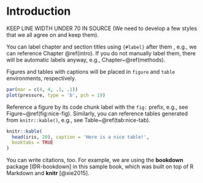 # Introduction {#intro}

KEEP LINE WIDTH UNDER 70 IN SOURCE
(We need to develop a few styles that we all agree on and keep them).

You can label chapter and section titles using `{#label}` after them
, e.g., we can reference Chapter \@ref(intro). If you do not manually
label them, there will be automatic labels anyway, e.g., 
Chapter~\@ref(methods).


Figures and tables with captions will be placed in
`figure` and `table` environments, respectively.

```r
par(mar = c(4, 4, .1, .1))
plot(pressure, type = 'b', pch = 19)
```

Reference a figure by its code chunk label with the `fig:` prefix,
e.g., see Figure~\@ref(fig:nice-fig). Similarly, you can reference
tables generated from `knitr::kable()`, e.g., see 
Table~\@ref(tab:nice-tab).

```r
knitr::kable(
  head(iris, 20), caption = 'Here is a nice table!',
  booktabs = TRUE
)
```

You can write citations, too. For example, we are using the
**bookdown** package [@R-bookdown] in this sample book,
which was built on top of R Markdown and **knitr** [@xie2015].
